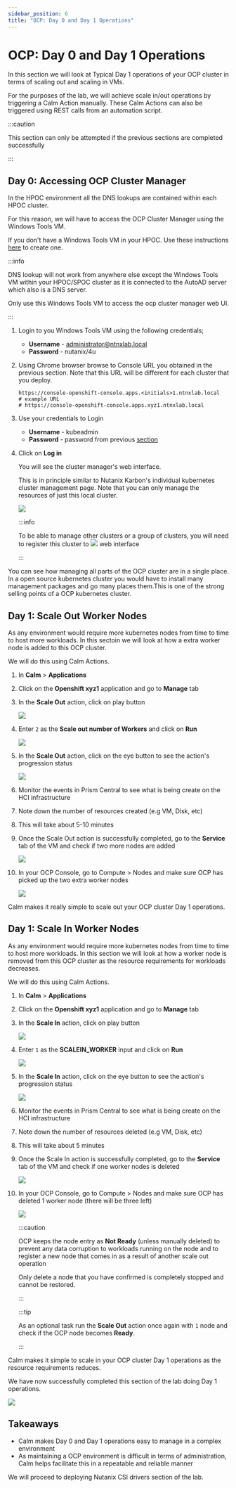 ```yaml
---
sidebar_position: 6
title: "OCP: Day 0 and Day 1 Operations"
---
```


# OCP: Day 0 and Day 1 Operations

In this section we will look at Typical Day 1 operations of your OCP cluster in terms of scaling out and scaling in VMs.

For the purposes of the lab, we will achieve scale in/out operations by triggering a Calm Action manually. These Calm Actions can also be triggered using REST calls from an automation script.

:::caution 

This section can only be attempted if the previous sections are completed successfully

:::

## Day 0: Accessing OCP Cluster Manager

In the HPOC environment all the DNS lookups are contained within each HPOC cluster.

For this reason, we will have to access the OCP Cluster Manager using the Windows Tools VM.

If you don't have a Windows Tools VM in your HPOC. Use these instructions [here](../toolsvms/windows_tools_vm.mdx) to create one.

:::info

DNS lookup will not work from anywhere else except the Windows Tools VM within your HPOC/SPOC cluster as it is connected to the AutoAD server which also is a DNS server.

Only use this Windows Tools VM to access the ocp cluster manager web UI.

:::

1.  Login to you Windows Tools VM using the following credentials;

    -  **Username** - <administrator@ntnxlab.local>
    -  **Password** - nutanix/4u

2.  Using Chrome browser browse to Console URL you obtained in the previous section. Note that this URL will be different for each cluster that you deploy.

    ``` url
    https://console-openshift-console.apps.<initials>1.ntnxlab.local
    # example URL
    # https://console-openshift-console.apps.xyz1.ntnxlab.local
    ```

3.  Use your credentials to Login

    -   **Username** - kubeadmin
    -   **Password** - password from previous [section](#Day-0:-Getting-OCP-Cluster-Login-Details)

4.  Click on **Log in**

    You will see the cluster manager\'s web interface.

    This is in principle similar to Nutanix Karbon's individual kubernetes cluster management page. Note that you can only manage the resources of just this local cluster.

    ![](ocp_scale_out_in_images/ocp_overview.png)

    :::info
   
    To be able to manage other clusters or a group of clusters, you will need to register this cluster to ![](https://console.redhat.com/openshift/) web interface

    :::

You can see how managing all parts of the OCP cluster are in a single place. In a open source kubernetes cluster you would have to install many management packages and go many places them.This is one of the strong selling points of a OCP kubernetes cluster.

## Day 1: Scale Out Worker Nodes

As any environment would require more kubernetes nodes from time to time to host more workloads. In this sectoin we will look at how a extra worker node is added to this OCP cluster.

We will do this using Calm Actions.

1.  In **Calm** > **Applications**

2.  Click on the **Openshift xyz1** application and go to **Manage** tab

3.  In the **Scale Out** action, click on play button

    ![](ocp_scale_out_in_images/ocp_scaleout.png)

4.  Enter `2` as the **Scale out number of Workers** and click on **Run**

    ![](ocp_scale_out_in_images/ocp_scaleout_no.png)

5.  In the **Scale Out** action, click on the eye button to see the action's progression status

    ![](ocp_scale_out_in_images/ocp_scaleout_prog.png)

6.  Monitor the events in Prism Central to see what is being create on the HCI infrastructure

7.  Note down the number of resources created (e.g VM, Disk, etc)

8.  This will take about 5-10 minutes

9.  Once the Scale Out action is successfully completed, go to the **Service** tab of the VM and check if two more nodes are added

    ![](ocp_scale_out_in_images/ocp_scaleout_complete.png)

10. In your OCP Console, go to Compute > Nodes and make sure OCP has picked up the two extra worker nodes

    ![](ocp_scale_out_in_images/ocp_scaleout_check_cm.png)

Calm makes it really simple to scale out your OCP cluster Day 1 operations.

## Day 1: Scale In Worker Nodes

As any environment would require more kubernetes nodes from time to time to host more workloads. In this section we will look at how a worker node is removed from this OCP cluster as the resource requirements for workloads decreases.

We will do this using Calm Actions.

1.  In **Calm** > **Applications**

2.  Click on the **Openshift xyz1** application and go to **Manage** tab

3.  In the **Scale In** action, click on play button

    ![](ocp_scale_out_in_images/ocp_scalein.png)

4.  Enter `1` as the **SCALEIN_WORKER** input and click on **Run**

    ![](ocp_scale_out_in_images/ocp_scalein_no.png)

5.  In the **Scale In** action, click on the eye button to see the action's progression status

    ![](ocp_scale_out_in_images/ocp_scalein_prog.png)

6.  Monitor the events in Prism Central to see what is being create on the HCI infrastructure

7.  Note down the number of resources deleted (e.g VM, Disk, etc)

8.  This will take about 5 minutes

9.  Once the Scale In action is successfully completed, go to the **Service** tab of the VM and check if one worker nodes is deleted

    ![](ocp_scale_out_in_images/ocp_scalein_complete.png)

10. In your OCP Console, go to Compute \> Nodes and make sure OCP has deleted 1 worker node (there will be three left)

    ![](ocp_scale_out_in_images/ocp_scalein_check_cm.png)

    :::caution

    OCP keeps the node entry as **Not Ready** (unless manually deleted) to prevent any data corruption to workloads running on the node and to register a new node that comes in as a result of another scale
    out operation

    Only delete a node that you have confirmed is completely stopped and cannot be restored.

    :::
    
    :::tip

    As an optional task run the **Scale Out** action once again with `1` node and check if the OCP node becomes **Ready**.
    
    :::

Calm makes it simple to scale in your OCP cluster Day 1 operations as the resource requirements reduces.

We have now successfully completed this section of the lab doing Day 1 operations.

![](ocp_scale_out_in_images/ocp_day1_complete.png)

## Takeaways

-   Calm makes Day 0 and Day 1 operations easy to manage in a complex environment
-   As maintaining a OCP environment is difficult in terms of administration, Calm helps facilitate this in a repeatable and reliable manner

We will proceed to deploying Nutanix CSI drivers section of the lab.
